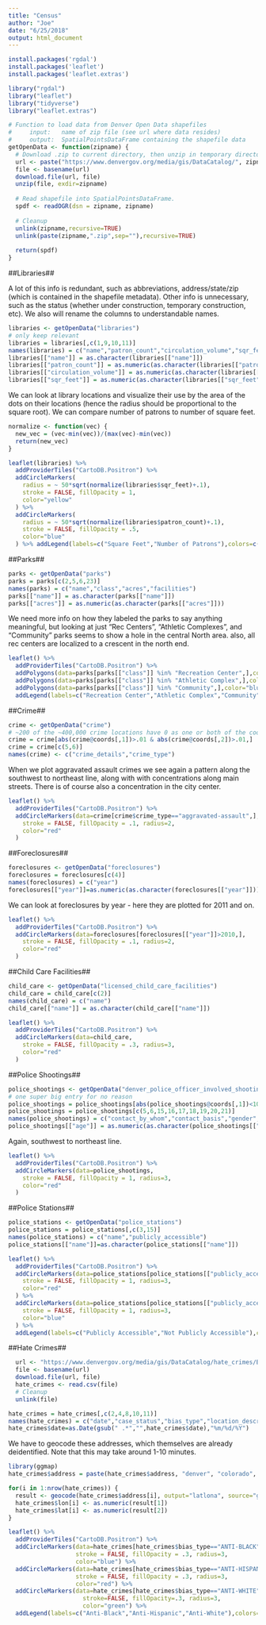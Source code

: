 ```yaml
---
title: "Census"
author: "Joe"
date: "6/25/2018"
output: html_document
---
```


```r
install.packages('rgdal')
install.packages('leaflet')
install.packages('leaflet.extras')
```



```r
library("rgdal")
library("leaflet")
library("tidyverse")
library("leaflet.extras")
```


```r
# Function to load data from Denver Open Data shapefiles
#     input:   name of zip file (see url where data resides)
#     output:  SpatialPointsDataFrame containing the shapefile data
getOpenData <- function(zipname) {
  # Download .zip to current directory, then unzip in temporary directory.
  url <- paste("https://www.denvergov.org/media/gis/DataCatalog/", zipname, "/shape/", zipname, ".zip", sep="")
  file <- basename(url)
  download.file(url, file)
  unzip(file, exdir=zipname)
  
  # Read shapefile into SpatialPointsDataFrame.
  spdf <- readOGR(dsn = zipname, zipname)
  
  # Cleanup
  unlink(zipname,recursive=TRUE)
  unlink(paste(zipname,".zip",sep=""),recursive=TRUE)
  
  return(spdf)
}
```

##Libraries##

A lot of this info is redundant, such as abbreviations, address/state/zip (which is contained in the shapefile metadata). Other info is unnecessary, such as the status (whether under construction, temporary construction, etc). We also will rename the columns to understandable names. 

```r
libraries <- getOpenData("libraries")
# only keep relevant 
libraries = libraries[,c(1,9,10,11)]
names(libraries) = c("name","patron_count","circulation_volume","sqr_feet")
libraries[["name"]] = as.character(libraries[["name"]])
libraries[["patron_count"]] = as.numeric(as.character(libraries[["patron_count"]]))
libraries[["circulation_volume"]] = as.numeric(as.character(libraries[["circulation_volume"]]))
libraries[["sqr_feet"]] = as.numeric(as.character(libraries[["sqr_feet"]]))
```

We can look at library locations and visualize their use by the area of the dots on their locations (hence the radius should be proportional to the square root). We can compare number of patrons to number of square feet.  

```r
normalize <- function(vec) {
  new_vec = (vec-min(vec))/(max(vec)-min(vec))
  return(new_vec)
}
```

```r
leaflet(libraries) %>% 
  addProviderTiles("CartoDB.Positron") %>%
  addCircleMarkers(
    radius = ~ 50*sqrt(normalize(libraries$sqr_feet)+.1),
    stroke = FALSE, fillOpacity = 1,
    color="yellow"
  ) %>%
  addCircleMarkers(
    radius = ~ 50*sqrt(normalize(libraries$patron_count)+.1),
    stroke = FALSE, fillOpacity = .5,
    color="blue"
  ) %>% addLegend(labels=c("Square Feet","Number of Patrons"),colors=c("yellow","blue"))
```

##Parks## 

```r
parks <- getOpenData("parks")
parks = parks[c(2,5,6,23)]
names(parks) = c("name","class","acres","facilities")
parks[["name"]] = as.character(parks[["name"]])
parks[["acres"]] = as.numeric(as.character(parks[["acres"]]))
```
We need more info on how they labeled the parks to say anything meaningful, but looking at just "Rec Centers", "Athletic Complexes", and "Community" parks seems to show a hole in the central North area. also, all rec centers are localized to a crescent in the north end. 

```r
leaflet() %>% 
  addProviderTiles("CartoDB.Positron") %>%
  addPolygons(data=parks[parks[["class"]] %in% "Recreation Center",],color="red") %>%
  addPolygons(data=parks[parks[["class"]] %in% "Athletic Complex",],color="green") %>%
  addPolygons(data=parks[parks[["class"]] %in% "Community",],color="blue") %>%
  addLegend(labels=c("Recreation Center","Athletic Complex","Community"),colors=c("red","green","blue"))
```

##Crime##

```r
crime <- getOpenData("crime")
# ~200 of the ~400,000 crime locations have 0 as one or both of the coordinates
crime = crime[abs(crime@coords[,1])>.01 & abs(crime@coords[,2])>.01,]
crime = crime[c(5,6)]
names(crime) <- c("crime_details","crime_type")
```

When we plot aggravated assault crimes we see again a pattern along the southwest to northeast line, along with with concentrations along main streets. There is of course also a concentration in the city center. 

```r
leaflet() %>% 
  addProviderTiles("CartoDB.Positron") %>%
  addCircleMarkers(data=crime[crime$crime_type=="aggravated-assault",],
    stroke = FALSE, fillOpacity = .1, radius=2,
    color="red"
  )
```

##Foreclosures##

```r
foreclosures <- getOpenData("foreclosures")
foreclosures = foreclosures[c(4)]
names(foreclosures) = c("year")
foreclosures[["year"]]=as.numeric(as.character(foreclosures[["year"]]))
```

We can look at foreclosures by year - here they are plotted for 2011 and on. 

```r
leaflet() %>% 
  addProviderTiles("CartoDB.Positron") %>%
  addCircleMarkers(data=foreclosures[foreclosures[["year"]]>2010,],
    stroke = FALSE, fillOpacity = .1, radius=2,
    color="red"
  )
```

##Child Care Facilities##

```r
child_care <- getOpenData("licensed_child_care_facilities")
child_care = child_care[c(2)]
names(child_care) = c("name")
child_care[["name"]] = as.character(child_care[["name"]])
```

```r
leaflet() %>% 
  addProviderTiles("CartoDB.Positron") %>%
  addCircleMarkers(data=child_care,
    stroke = FALSE, fillOpacity = .3, radius=3,
    color="red"
  )
```

##Police Shootings##

```r
police_shootings <- getOpenData("denver_police_officer_involved_shootings")
# one super big entry for no reason
police_shootings = police_shootings[abs(police_shootings@coords[,1])<1000 & abs(police_shootings@coords[,2])<1000,]
police_shootings = police_shootings[c(5,6,15,16,17,18,19,20,21)]
names(police_shootings) = c("contact_by_whom","contact_basis","gender","age","race","ethnicity","armed_with","discharged","casualty")
police_shootings[["age"]] = as.numeric(as.character(police_shootings[["age"]]))
```

Again, southwest to northeast line. 

```r
leaflet() %>% 
  addProviderTiles("CartoDB.Positron") %>%
  addCircleMarkers(data=police_shootings,
    stroke = FALSE, fillOpacity = 1, radius=3,
    color="red"
  )
```

##Police Stations##

```r
police_stations <- getOpenData("police_stations")
police_stations = police_stations[,c(3,15)]
names(police_stations) = c("name","publicly_accessible")
police_stations[["name"]]=as.character(police_stations[["name"]])
```

```r
leaflet() %>% 
  addProviderTiles("CartoDB.Positron") %>%
  addCircleMarkers(data=police_stations[police_stations[["publicly_accessible"]]=="NO",],
    stroke = FALSE, fillOpacity = 1, radius=3,
    color="red"
  ) %>%
  addCircleMarkers(data=police_stations[police_stations[["publicly_accessible"]]=="YES",],
    stroke = FALSE, fillOpacity = 1, radius=3,
    color="blue"
  ) %>%
  addLegend(labels=c("Publicly Accessible","Not Publicly Accessible"),colors=c("blue","red"))
```

##Hate Crimes##
```r
  url <- "https://www.denvergov.org/media/gis/DataCatalog/hate_crimes/BiasMotivatedCrimes.csv"
  file <- basename(url)
  download.file(url, file)
  hate_crimes <- read.csv(file)
  # Cleanup
  unlink(file)
```
```r
hate_crimes = hate_crimes[,c(2,4,8,10,11)]
names(hate_crimes) = c("date","case_status","bias_type","location_description","address")
hate_crimes$date=as.Date(gsub(" .*","",hate_crimes$date),"%m/%d/%Y")
```

We have to geocode these addresses, which themselves are already deidentified. Note that this may take around 1-10 minutes. 

```r
library(ggmap)
hate_crimes$address = paste(hate_crimes$address, "denver", "colorado", sep=", ")

for(i in 1:nrow(hate_crimes)) {
  result <- geocode(hate_crimes$address[i], output="latlona", source="google")
  hate_crimes$lon[i] <- as.numeric(result[1])
  hate_crimes$lat[i] <- as.numeric(result[2])
}
```


```r
leaflet() %>% 
  addProviderTiles("CartoDB.Positron") %>%
  addCircleMarkers(data=hate_crimes[hate_crimes$bias_type=="ANTI-BLACK",], 
                   stroke = FALSE, fillOpacity = .3, radius=3,
                   color="blue") %>%
  addCircleMarkers(data=hate_crimes[hate_crimes$bias_type=="ANTI-HISPANIC",], 
                   stroke = FALSE, fillOpacity = .3, radius=3,
                   color="red") %>%
  addCircleMarkers(data=hate_crimes[hate_crimes$bias_type=="ANTI-WHITE",], 
                     stroke=FALSE, fillOpacity=.3, radius=3,
                     color="green") %>%
  addLegend(labels=c("Anti-Black","Anti-Hispanic","Anti-White"),colors=c("blue","red","green"))
```

